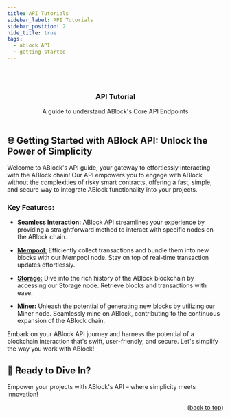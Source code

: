```yaml
---
title: API Tutorials
sidebar_label: API Tutorials
sidebar_position: 2
hide_title: true
tags:
  - ablock API
  - getting started
---
```



<div id="top"></div>

<br />

<div align="center">
  <div><Hero /></div>
  <br />

  <h3 align="center">API Tutorial</h3>

  <p align="center">
    A guide to understand ABlock's Core API Endpoints
    <br />
    <br />
  </p>
</div>

## 🌐 Getting Started with ABlock API: Unlock the Power of Simplicity

Welcome to ABlock's API guide, your gateway to effortlessly interacting with the ABlock chain! Our API empowers you to engage with ABlock without the complexities of risky smart contracts, offering a fast, simple, and secure way to integrate ABlock functionality into your projects.

### Key Features:

- **Seamless Interaction:** ABlock API streamlines your experience by providing a straightforward method to interact with specific nodes on the ABlock chain.

- [**Mempool:**](/docs/network-wiki/mempool-node) Efficiently collect transactions and bundle them into new blocks with our Mempool node. Stay on top of real-time transaction updates effortlessly.

- [**Storage:**](/docs/network-wiki/storage-node) Dive into the rich history of the ABlock blockchain by accessing our Storage node. Retrieve blocks and transactions with ease.

- [**Miner:**](/docs/network-wiki/miner-node) Unleash the potential of generating new blocks by utilizing our Miner node. Seamlessly mine on ABlock, contributing to the continuous expansion of the ABlock chain.

Embark on your ABlock API journey and harness the potential of a blockchain interaction that's swift, user-friendly, and secure. Let's simplify the way you work with ABlock!

## 🚀 Ready to Dive In?

<DocCardList items={useCurrentSidebarCategory().items}/>

Empower your projects with ABlock's API – where simplicity meets innovation!

<p align="right">(<a href="#top">back to top</a>)</p>
